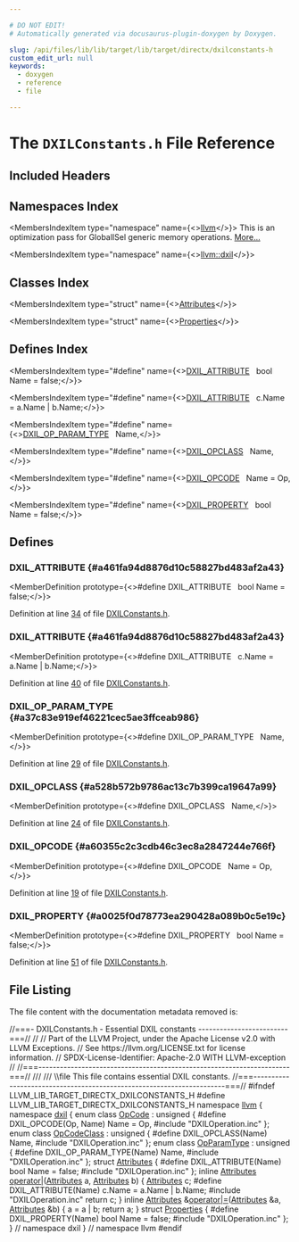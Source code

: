 ```yaml
---

# DO NOT EDIT!
# Automatically generated via docusaurus-plugin-doxygen by Doxygen.

slug: /api/files/lib/lib/target/lib/target/directx/dxilconstants-h
custom_edit_url: null
keywords:
  - doxygen
  - reference
  - file

---
```





# The `DXILConstants.h` File Reference

<DoxygenPage pluginConfig={pluginConfig}>



## Included Headers

<IncludesList>
<IncludesListItem
  filePath="DXILOperation.inc"
  permalink=""
  isLocal="true" />
</IncludesList>

## Namespaces Index

<MembersIndex>

<MembersIndexItem
  type="namespace"
  name={<><a href="/docs/api/namespaces/llvm">llvm</a></>}>
This is an optimization pass for GlobalISel generic memory operations. <a href="/docs/api/namespaces/llvm/#details">More...</a>
</MembersIndexItem>

<MembersIndexItem
  type="namespace"
  name={<><a href="/docs/api/namespaces/llvm/dxil">llvm::dxil</a></>}>
</MembersIndexItem>

</MembersIndex>

## Classes Index

<MembersIndex>

<MembersIndexItem
  type="struct"
  name={<><a href="/docs/api/structs/llvm/dxil/attributes">Attributes</a></>}>
</MembersIndexItem>

<MembersIndexItem
  type="struct"
  name={<><a href="/docs/api/structs/llvm/dxil/properties">Properties</a></>}>
</MembersIndexItem>

</MembersIndex>

## Defines Index

<MembersIndex>

<MembersIndexItem
  type="#define"
  name={<><a href="#a461fa94d8876d10c58827bd483af2a43">DXIL&#95;ATTRIBUTE</a>&nbsp;&nbsp;&nbsp;bool Name = false;</>}>
</MembersIndexItem>

<MembersIndexItem
  type="#define"
  name={<><a href="#a461fa94d8876d10c58827bd483af2a43">DXIL&#95;ATTRIBUTE</a>&nbsp;&nbsp;&nbsp;c.Name = a.Name | b.Name;</>}>
</MembersIndexItem>

<MembersIndexItem
  type="#define"
  name={<><a href="#a37c83e919ef46221cec5ae3ffceab986">DXIL&#95;OP&#95;PARAM&#95;TYPE</a>&nbsp;&nbsp;&nbsp;Name,</>}>
</MembersIndexItem>

<MembersIndexItem
  type="#define"
  name={<><a href="#a528b572b9786ac13c7b399ca19647a99">DXIL&#95;OPCLASS</a>&nbsp;&nbsp;&nbsp;Name,</>}>
</MembersIndexItem>

<MembersIndexItem
  type="#define"
  name={<><a href="#a60355c2c3cdb46c3ec8a2847244e766f">DXIL&#95;OPCODE</a>&nbsp;&nbsp;&nbsp;Name = Op,</>}>
</MembersIndexItem>

<MembersIndexItem
  type="#define"
  name={<><a href="#a0025f0d78773ea290428a089b0c5e19c">DXIL&#95;PROPERTY</a>&nbsp;&nbsp;&nbsp;bool Name = false;</>}>
</MembersIndexItem>

</MembersIndex>


<SectionDefinition>

## Defines

### DXIL&#95;ATTRIBUTE {#a461fa94d8876d10c58827bd483af2a43}

<MemberDefinition
  prototype={<>#define DXIL&#95;ATTRIBUTE&nbsp;&nbsp;&nbsp;bool Name = false;</>}>

Definition at line <a href="#l00034">34</a> of file <a href="/docs/api/files/lib/lib/target/lib/target/directx/dxilconstants-h">DXILConstants.h</a>.
</MemberDefinition>

### DXIL&#95;ATTRIBUTE {#a461fa94d8876d10c58827bd483af2a43}

<MemberDefinition
  prototype={<>#define DXIL&#95;ATTRIBUTE&nbsp;&nbsp;&nbsp;c.Name = a.Name | b.Name;</>}>

Definition at line <a href="#l00040">40</a> of file <a href="/docs/api/files/lib/lib/target/lib/target/directx/dxilconstants-h">DXILConstants.h</a>.
</MemberDefinition>

### DXIL&#95;OP&#95;PARAM&#95;TYPE {#a37c83e919ef46221cec5ae3ffceab986}

<MemberDefinition
  prototype={<>#define DXIL&#95;OP&#95;PARAM&#95;TYPE&nbsp;&nbsp;&nbsp;Name,</>}>

Definition at line <a href="#l00029">29</a> of file <a href="/docs/api/files/lib/lib/target/lib/target/directx/dxilconstants-h">DXILConstants.h</a>.
</MemberDefinition>

### DXIL&#95;OPCLASS {#a528b572b9786ac13c7b399ca19647a99}

<MemberDefinition
  prototype={<>#define DXIL&#95;OPCLASS&nbsp;&nbsp;&nbsp;Name,</>}>

Definition at line <a href="#l00024">24</a> of file <a href="/docs/api/files/lib/lib/target/lib/target/directx/dxilconstants-h">DXILConstants.h</a>.
</MemberDefinition>

### DXIL&#95;OPCODE {#a60355c2c3cdb46c3ec8a2847244e766f}

<MemberDefinition
  prototype={<>#define DXIL&#95;OPCODE&nbsp;&nbsp;&nbsp;Name = Op,</>}>

Definition at line <a href="#l00019">19</a> of file <a href="/docs/api/files/lib/lib/target/lib/target/directx/dxilconstants-h">DXILConstants.h</a>.
</MemberDefinition>

### DXIL&#95;PROPERTY {#a0025f0d78773ea290428a089b0c5e19c}

<MemberDefinition
  prototype={<>#define DXIL&#95;PROPERTY&nbsp;&nbsp;&nbsp;bool Name = false;</>}>

Definition at line <a href="#l00051">51</a> of file <a href="/docs/api/files/lib/lib/target/lib/target/directx/dxilconstants-h">DXILConstants.h</a>.
</MemberDefinition>

</SectionDefinition>

## File Listing

The file content with the documentation metadata removed is:

<ProgramListing>

<Link id="l00001" /><CodeLine lineNumber="1"><span class="doxyHighlightComment">//===- DXILConstants.h - Essential DXIL constants -------------------------===//</span></CodeLine>
<Link id="l00002" /><CodeLine lineNumber="2"><span class="doxyHighlightComment">//</span></CodeLine>
<Link id="l00003" /><CodeLine lineNumber="3"><span class="doxyHighlightComment">// Part of the LLVM Project, under the Apache License v2.0 with LLVM Exceptions.</span></CodeLine>
<Link id="l00004" /><CodeLine lineNumber="4"><span class="doxyHighlightComment">// See https://llvm.org/LICENSE.txt for license information.</span></CodeLine>
<Link id="l00005" /><CodeLine lineNumber="5"><span class="doxyHighlightComment">// SPDX-License-Identifier: Apache-2.0 WITH LLVM-exception</span></CodeLine>
<Link id="l00006" /><CodeLine lineNumber="6"><span class="doxyHighlightComment">//</span></CodeLine>
<Link id="l00007" /><CodeLine lineNumber="7"><span class="doxyHighlightComment">//===----------------------------------------------------------------------===//</span></CodeLine>
<Link id="l00008" /><CodeLine lineNumber="8"><span class="doxyHighlightComment">///</span></CodeLine>
<Link id="l00009" /><CodeLine lineNumber="9"><span class="doxyHighlightComment">/// \\file This file contains essential DXIL constants.</span></CodeLine>
<Link id="l00010" /><CodeLine lineNumber="10"><span class="doxyHighlightComment">//===----------------------------------------------------------------------===//</span></CodeLine>
<Link id="l00011" /><CodeLine lineNumber="11"></CodeLine>
<Link id="l00012" /><CodeLine lineNumber="12"><span class="doxyHighlightPreprocessor">#ifndef LLVM&#95;LIB&#95;TARGET&#95;DIRECTX&#95;DXILCONSTANTS&#95;H</span></CodeLine>
<Link id="l00013" /><CodeLine lineNumber="13"><span class="doxyHighlightPreprocessor">#define LLVM&#95;LIB&#95;TARGET&#95;DIRECTX&#95;DXILCONSTANTS&#95;H</span></CodeLine>
<Link id="l00014" /><CodeLine lineNumber="14"></CodeLine>
<Link id="l00015" /><CodeLine lineNumber="15"><span class="doxyHighlightKeyword">namespace </span><span class="doxyHighlight"><a href="/docs/api/namespaces/llvm">llvm</a> &#123;</span></CodeLine>
<Link id="l00016" /><CodeLine lineNumber="16"><span class="doxyHighlightKeyword">namespace </span><span class="doxyHighlight"><a href="/docs/api/namespaces/llvm/dxil">dxil</a> &#123;</span></CodeLine>
<Link id="l00017" /><CodeLine lineNumber="17"></CodeLine>
<Link id="l00018" /><CodeLine lineNumber="18" lineLink="/docs/api/namespaces/llvm/dxil/#ac64683c1985c78d81b50819a0b733f48"><span class="doxyHighlightKeyword">enum class</span><span class="doxyHighlight"> <a href="/docs/api/namespaces/llvm/dxil/#ac64683c1985c78d81b50819a0b733f48">OpCode</a> : </span><span class="doxyHighlightKeywordType">unsigned</span><span class="doxyHighlight"> &#123;</span></CodeLine>
<Link id="l00019" /><CodeLine lineNumber="19" lineLink="#a60355c2c3cdb46c3ec8a2847244e766f"><span class="doxyHighlightPreprocessor">#define DXIL&#95;OPCODE(Op, Name) Name = Op,</span></CodeLine>
<Link id="l00020" /><CodeLine lineNumber="20"><span class="doxyHighlightPreprocessor">#include &quot;DXILOperation.inc&quot;</span></CodeLine>
<Link id="l00021" /><CodeLine lineNumber="21"><span class="doxyHighlight">&#125;;</span></CodeLine>
<Link id="l00022" /><CodeLine lineNumber="22"></CodeLine>
<Link id="l00023" /><CodeLine lineNumber="23" lineLink="/docs/api/namespaces/llvm/dxil/#a56e029838c8b4bd781d78afade34dc6d"><span class="doxyHighlightKeyword">enum class</span><span class="doxyHighlight"> <a href="/docs/api/namespaces/llvm/dxil/#a56e029838c8b4bd781d78afade34dc6d">OpCodeClass</a> : </span><span class="doxyHighlightKeywordType">unsigned</span><span class="doxyHighlight"> &#123;</span></CodeLine>
<Link id="l00024" /><CodeLine lineNumber="24" lineLink="#a528b572b9786ac13c7b399ca19647a99"><span class="doxyHighlightPreprocessor">#define DXIL&#95;OPCLASS(Name) Name,</span></CodeLine>
<Link id="l00025" /><CodeLine lineNumber="25"><span class="doxyHighlightPreprocessor">#include &quot;DXILOperation.inc&quot;</span></CodeLine>
<Link id="l00026" /><CodeLine lineNumber="26"><span class="doxyHighlight">&#125;;</span></CodeLine>
<Link id="l00027" /><CodeLine lineNumber="27"></CodeLine>
<Link id="l00028" /><CodeLine lineNumber="28" lineLink="/docs/api/namespaces/llvm/dxil/#a66c1660c700858728695b449589b8866"><span class="doxyHighlightKeyword">enum class</span><span class="doxyHighlight"> <a href="/docs/api/namespaces/llvm/dxil/#a66c1660c700858728695b449589b8866">OpParamType</a> : </span><span class="doxyHighlightKeywordType">unsigned</span><span class="doxyHighlight"> &#123;</span></CodeLine>
<Link id="l00029" /><CodeLine lineNumber="29" lineLink="#a37c83e919ef46221cec5ae3ffceab986"><span class="doxyHighlightPreprocessor">#define DXIL&#95;OP&#95;PARAM&#95;TYPE(Name) Name,</span></CodeLine>
<Link id="l00030" /><CodeLine lineNumber="30"><span class="doxyHighlightPreprocessor">#include &quot;DXILOperation.inc&quot;</span></CodeLine>
<Link id="l00031" /><CodeLine lineNumber="31"><span class="doxyHighlight">&#125;;</span></CodeLine>
<Link id="l00032" /><CodeLine lineNumber="32"></CodeLine>
<Link id="l00033" /><CodeLine lineNumber="33" lineLink="/docs/api/structs/llvm/dxil/attributes"><span class="doxyHighlightKeyword">struct </span><span class="doxyHighlight"><a href="/docs/api/structs/llvm/dxil/attributes">Attributes</a> &#123;</span></CodeLine>
<Link id="l00034" /><CodeLine lineNumber="34" lineLink="#a461fa94d8876d10c58827bd483af2a43"><span class="doxyHighlightPreprocessor">#define DXIL&#95;ATTRIBUTE(Name) bool Name = false;</span></CodeLine>
<Link id="l00035" /><CodeLine lineNumber="35"><span class="doxyHighlightPreprocessor">#include &quot;DXILOperation.inc&quot;</span></CodeLine>
<Link id="l00036" /><CodeLine lineNumber="36"><span class="doxyHighlight">&#125;;</span></CodeLine>
<Link id="l00037" /><CodeLine lineNumber="37"></CodeLine>
<Link id="l00038" /><CodeLine lineNumber="38" lineLink="/docs/api/namespaces/llvm/dxil/#a92c66e110c5482658098c8d3bd9de2e8"><span class="doxyHighlightKeyword">inline</span><span class="doxyHighlight"> <a href="/docs/api/structs/llvm/dxil/attributes">Attributes</a> <a href="/docs/api/namespaces/llvm/dxil/#a92c66e110c5482658098c8d3bd9de2e8">operator|</a>(<a href="/docs/api/structs/llvm/dxil/attributes">Attributes</a> a, <a href="/docs/api/structs/llvm/dxil/attributes">Attributes</a> b) &#123;</span></CodeLine>
<Link id="l00039" /><CodeLine lineNumber="39"><span class="doxyHighlight">  <a href="/docs/api/structs/llvm/dxil/attributes">Attributes</a> c;</span></CodeLine>
<Link id="l00040" /><CodeLine lineNumber="40"><span class="doxyHighlightPreprocessor">#define DXIL&#95;ATTRIBUTE(Name) c.Name = a.Name | b.Name;</span></CodeLine>
<Link id="l00041" /><CodeLine lineNumber="41"><span class="doxyHighlightPreprocessor">#include &quot;DXILOperation.inc&quot;</span></CodeLine>
<Link id="l00042" /><CodeLine lineNumber="42"><span class="doxyHighlight">  </span><span class="doxyHighlightKeywordFlow">return</span><span class="doxyHighlight"> c;</span></CodeLine>
<Link id="l00043" /><CodeLine lineNumber="43"><span class="doxyHighlight">&#125;</span></CodeLine>
<Link id="l00044" /><CodeLine lineNumber="44"></CodeLine>
<Link id="l00045" /><CodeLine lineNumber="45" lineLink="/docs/api/namespaces/llvm/dxil/#ae10756bf926849f550ee98639d2c6514"><span class="doxyHighlightKeyword">inline</span><span class="doxyHighlight"> <a href="/docs/api/structs/llvm/dxil/attributes">Attributes</a> &amp;<a href="/docs/api/namespaces/llvm/dxil/#ae10756bf926849f550ee98639d2c6514">operator|=</a>(<a href="/docs/api/structs/llvm/dxil/attributes">Attributes</a> &amp;a, <a href="/docs/api/structs/llvm/dxil/attributes">Attributes</a> &amp;b) &#123;</span></CodeLine>
<Link id="l00046" /><CodeLine lineNumber="46"><span class="doxyHighlight">  a = a | b;</span></CodeLine>
<Link id="l00047" /><CodeLine lineNumber="47"><span class="doxyHighlight">  </span><span class="doxyHighlightKeywordFlow">return</span><span class="doxyHighlight"> a;</span></CodeLine>
<Link id="l00048" /><CodeLine lineNumber="48"><span class="doxyHighlight">&#125;</span></CodeLine>
<Link id="l00049" /><CodeLine lineNumber="49"></CodeLine>
<Link id="l00050" /><CodeLine lineNumber="50" lineLink="/docs/api/structs/llvm/dxil/properties"><span class="doxyHighlightKeyword">struct </span><span class="doxyHighlight"><a href="/docs/api/structs/llvm/dxil/properties">Properties</a> &#123;</span></CodeLine>
<Link id="l00051" /><CodeLine lineNumber="51" lineLink="#a0025f0d78773ea290428a089b0c5e19c"><span class="doxyHighlightPreprocessor">#define DXIL&#95;PROPERTY(Name) bool Name = false;</span></CodeLine>
<Link id="l00052" /><CodeLine lineNumber="52"><span class="doxyHighlightPreprocessor">#include &quot;DXILOperation.inc&quot;</span></CodeLine>
<Link id="l00053" /><CodeLine lineNumber="53"><span class="doxyHighlight">&#125;;</span></CodeLine>
<Link id="l00054" /><CodeLine lineNumber="54"></CodeLine>
<Link id="l00055" /><CodeLine lineNumber="55"><span class="doxyHighlight">&#125; </span><span class="doxyHighlightComment">// namespace dxil</span></CodeLine>
<Link id="l00056" /><CodeLine lineNumber="56"><span class="doxyHighlight">&#125; </span><span class="doxyHighlightComment">// namespace llvm</span></CodeLine>
<Link id="l00057" /><CodeLine lineNumber="57"></CodeLine>
<Link id="l00058" /><CodeLine lineNumber="58"><span class="doxyHighlightPreprocessor">#endif</span></CodeLine>

</ProgramListing>


</DoxygenPage>
